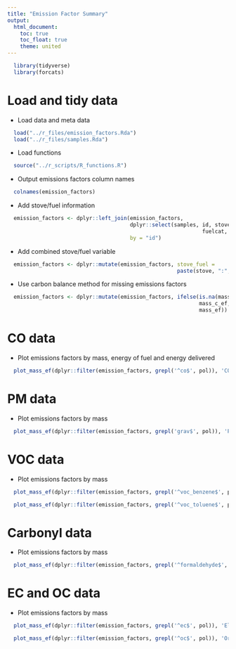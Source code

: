 ```yaml
---
title: "Emission Factor Summary"
output:
  html_document:
    toc: true
    toc_float: true
    theme: united
---
```


```r
  library(tidyverse)
  library(forcats)
```

# Load and tidy data

* Load data and meta data

```r
  load("../r_files/emission_factors.Rda")
  load("../r_files/samples.Rda")
```

* Load functions

```r
  source("../r_scripts/R_functions.R")
```

* Output emissions factors column names 

```r
  colnames(emission_factors)
```

* Add stove/fuel information

```r
  emission_factors <- dplyr::left_join(emission_factors, 
                                       dplyr::select(samples, id, stove, fuel,
                                                              fuelcat, stovecat),
                                       by = "id")
```

* Add combined stove/fuel variable

```r
  emission_factors <- dplyr::mutate(emission_factors, stove_fuel = 
                                                      paste(stove, ":", fuel))
```

* Use carbon balance method for missing emissions factors

```r
  emission_factors <- dplyr::mutate(emission_factors, ifelse(is.na(mass_ef), 
                                                             mass_c_ef,
                                                             mass_ef))
```

# CO data

* Plot emissions factors by mass, energy of fuel and energy delivered

```r
  plot_mass_ef(dplyr::filter(emission_factors, grepl('^co$', pol)), 'CO')
```

# PM data

* Plot emissions factors by mass

```r
  plot_mass_ef(dplyr::filter(emission_factors, grepl('grav$', pol)), 'PM')
```

# VOC data

* Plot emissions factors by mass

```r
  plot_mass_ef(dplyr::filter(emission_factors, grepl('^voc_benzene$', pol)), 'Benzene')
```

```r
  plot_mass_ef(dplyr::filter(emission_factors, grepl('^voc_toluene$', pol)), 'Benzene')
```

# Carbonyl data

* Plot emissions factors by mass

```r
  plot_mass_ef(dplyr::filter(emission_factors, grepl('^formaldehyde$', pol)), 'Formaldehyde')
```

# EC and OC data

* Plot emissions factors by mass

```r
  plot_mass_ef(dplyr::filter(emission_factors, grepl('^ec$', pol)), 'Elemental carbon')
```

```r
  plot_mass_ef(dplyr::filter(emission_factors, grepl('^oc$', pol)), 'Organic carbon')
```
